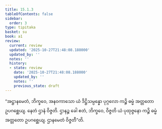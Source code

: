 ```yaml
---
title: 15.1.3
tableOfContents: false
sidebar:
  order: 3
type: tipitaka
basket: su
book: a1
review:
  current: review
  updated: '2025-10-27T21:48:08.188000'
  updated_by: ''
  notes: ''
  history:
  - state: review
    date: '2025-10-27T21:48:08.188000'
    updated_by: ''
    notes: ''
    previous_state: draft
---
```



<ReviewStatus review={frontmatter.review} showDetails={true} />

<HypothesisAnnotation frontmatter={frontmatter} />

<DynamicBreadcrumb />

<Division number="270" book="a1" e="ch" v="15" p="28">

<Paragraph number="360" book="a1">
“အဋ္ဌာနမေတံ, ဘိက္ခဝေ, အနဝကာသော ယံ ဒိဋ္ဌိသမ္ပန္နော ပုဂ္ဂလော ကဉ္စိ ဓမ္မံ အတ္တတော ဥပဂစ္ဆေယျ. နေတံ ဌာနံ ဝိဇ္ဇတိ. ဌာနဉ္စ ခေါ ဧတံ, ဘိက္ခဝေ, ဝိဇ္ဇတိ ယံ ပုထုဇ္ဇနော ကဉ္စိ ဓမ္မံ အတ္တတော ဥပဂစ္ဆေယျ. ဌာနမေတံ ဝိဇ္ဇတီ”တိ.
</Paragraph>
</Division>